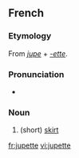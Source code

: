 ==French==

===Etymology===
From ''[[jupe]]'' + ''[[-ette]]''.

===Pronunciation===
* {{IPA|/ʒypɛt/|lang=fr}}

===Noun===
{{fr-noun|f}}

# (short) [[skirt]]

[[fr:jupette]]
[[vi:jupette]]